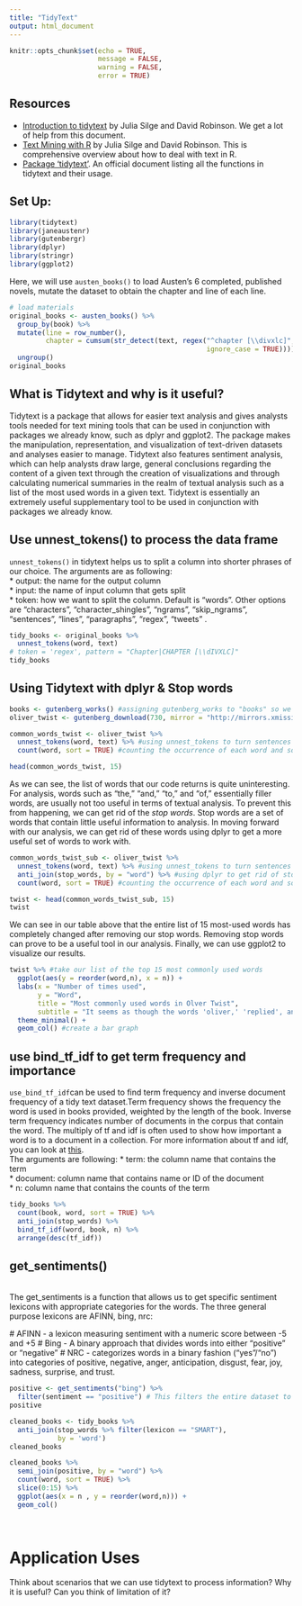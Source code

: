 ```yaml
---
title: "TidyText"
output: html_document
---
```


```r
knitr::opts_chunk$set(echo = TRUE,
                      message = FALSE,
                      warning = FALSE,
                      error = TRUE)
```



## Resources

* [Introduction to tidytext](https://cran.r-project.org/web/packages/tidytext/vignettes/tidytext.html) by Julia Silge and David Robinson. We get a lot of help from this document. 
* [Text Mining with R](https://www.tidytextmining.com/index.html)  by Julia Silge and David Robinson. This is comprehensive overview about how to deal with text in R. 
* [Package ‘tidytext’](https://cran.r-project.org/web/packages/tidytext/tidytext.pdf). An official document listing all the functions in tidytext and their usage.

## Set Up: 
```r
library(tidytext)
library(janeaustenr)
library(gutenbergr)
library(dplyr)
library(stringr)
library(ggplot2)
```

Here, we will use `austen_books()` to load Austen's 6 completed, published novels, mutate the dataset to obtain the chapter and line of each line. 
```r
# load materials
original_books <- austen_books() %>%
  group_by(book) %>%
  mutate(line = row_number(),
         chapter = cumsum(str_detect(text, regex("^chapter [\\divxlc]",
                                                 ignore_case = TRUE)))) %>%
  ungroup()
original_books
```

## What is Tidytext and why is it useful?
Tidytext is a package that allows for easier text analysis and gives analysts tools needed for text mining tools that can be used in conjunction with packages we already know, such as dplyr and ggplot2. The package makes the manipulation, representation, and visualization of text-driven datasets and analyses easier to manage. Tidytext also features sentiment analysis, which can help analysts draw large, general conclusions regarding the content of a given text through the creation of visualizations and through calculating numerical summaries in the realm of textual analysis such as a list of the most used words in a given text. Tidytext is essentially an extremely useful supplementary tool to be used in conjunction with packages we already know.

## Use unnest_tokens() to process the data frame
`unnest_tokens()` in tidytext helps us to split a column into shorter phrases of our choice. The arguments are as following:  
* output: the name for the output column   
* input: the name of input column that gets split  
* token: how we want to split the column. Default is "words". Other options are "characters", "character_shingles", "ngrams", "skip_ngrams", "sentences", "lines", "paragraphs", "regex", "tweets" . 

```r
tidy_books <- original_books %>%
  unnest_tokens(word, text)
# token = 'regex', pattern = "Chapter|CHAPTER [\\dIVXLC]"
tidy_books
```


## Using Tidytext with dplyr & Stop words

```r
books <- gutenberg_works() #assigning gutenberg_works to "books" so we can parse through the list of books
oliver_twist <- gutenberg_download(730, mirror = "http://mirrors.xmission.com/gutenberg/") #downloading Oliver Twist, my book of choice
```

```r
common_words_twist <- oliver_twist %>%
  unnest_tokens(word, text) %>% #using unnest_tokens to turn sentences from each book into a long list of words for analysis, there are a total of 725,055 rows in this dataset.
  count(word, sort = TRUE) #counting the occurrence of each word and sorting them by how often they occur. 

head(common_words_twist, 15)
```

As we can see, the list of words that our code returns is quite uninteresting. For analysis, words such as "the," "and," "to," and "of," essentially filler words, are usually not too useful in terms of textual analysis. To prevent this from happening, we can get rid of the *stop words*. Stop words are a set of words that contain little useful information to analysis. In moving forward with our analysis, we can get rid of these words using dplyr to get a more useful set of words to work with.

```r
common_words_twist_sub <- oliver_twist %>%
  unnest_tokens(word, text) %>% #using unnest_tokens to turn sentences from each book into a long list of words for analysis, there are a total of 725,055 rows in this dataset.
  anti_join(stop_words, by = "word") %>% #using dplyr to get rid of stop words (explain dpyr)
  count(word, sort = TRUE) #counting the occurrence of each word and sorting them by how often they occur.

twist <- head(common_words_twist_sub, 15)
twist
```

We can see in our table above that the entire list of 15 most-used words has completely changed after removing our stop words. Removing stop words can prove to be a useful tool in our analysis. Finally, we can use ggplot2 to visualize our results.

```r
twist %>% #take our list of the top 15 most commonly used words
  ggplot(aes(y = reorder(word,n), x = n)) +
  labs(x = "Number of times used",
       y = "Word",
       title = "Most commonly used words in Olver Twist",
       subtitle = "It seems as though the words 'oliver,' 'replied', and 'bumble' appear the most in the novel.") +
  theme_minimal() +
  geom_col() #create a bar graph
```


## use bind_tf_idf to get term frequency and importance
`use_bind_tf_idf`can be used to find term frequency and inverse document frequency of a tidy text dataset.Term frequency shows the frequency the word is used in books provided, weighted by the length of the book. Inverse term frequency indicates number of documents in the corpus that contain the word. The multiply of tf and idf is often used to show how important a word is to a document in a collection. For more information about tf and idf, you can look at [this](https://en.wikipedia.org/wiki/Tf%E2%80%93idf).   
The arguments are following: 
* term: the column name that contains the term  
* document: column name that contains name or ID of the document  
* n: column name that contains the counts of the term

```r
tidy_books %>% 
  count(book, word, sort = TRUE) %>% 
  anti_join(stop_words) %>% 
  bind_tf_idf(word, book, n) %>%
  arrange(desc(tf_idf))
```


## get_sentiments() 



<br> The get_sentiments is a function that allows us to get specific sentiment lexicons with appropriate categories for the words. The three general purpose lexicons are AFINN, bing, nrc: 

  # AFINN - a lexicon measuring sentiment with a numeric score between -5 and +5
  # Bing - A binary approach that divides words into either "positive" or "negative"
  # NRC - categorizes words in a binary fashion ("yes"/"no") into categories of positive, negative, anger, anticipation, disgust, fear, joy, sadness, surprise, and trust. 

```r
positive <- get_sentiments("bing") %>% 
  filter(sentiment == "positive") # This filters the entire dataset to look for unigrams (single words) that have positive connotations
positive
```

```r
cleaned_books <- tidy_books %>%
  anti_join(stop_words %>% filter(lexicon == "SMART"),
            by = 'word')
cleaned_books
```


```r
cleaned_books %>% 
  semi_join(positive, by = "word") %>%
  count(word, sort = TRUE) %>%
  slice(0:15) %>% 
  ggplot(aes(x = n , y = reorder(word,n))) +
  geom_col()
  
  
```


# Application Uses 
Think about scenarios that we can use tidytext to process information? Why it is useful? Can you think of limitation of it? 

